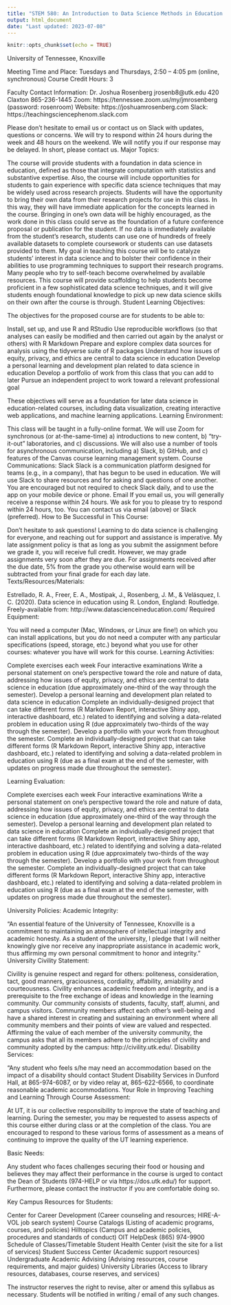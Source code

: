 ```yaml
---
title: "STEM 580: An Introduction to Data Science Methods in Education - Syllabus"
output: html_document
date: "Last updated: 2023-07-08"
---
```


```r
knitr::opts_chunk$set(echo = TRUE)
```


University of Tennessee, Knoxville

Meeting Time and Place: Tuesdays and Thursdays, 2:50 – 4:05 pm (online, synchronous) 
Course Credit Hours: 3

Faculty Contact Information:
Dr. Joshua Rosenberg
jrosenb8@utk.edu
420 Claxton
865-236-1445
Zoom: https://tennessee.zoom.us/my/jmrosenberg (password: rosenroom)
Website: https://joshuamrosenberg.com
Slack: https://teachingsciencephenom.slack.com



Please don’t hesitate to email us or contact us on Slack with updates, questions or concerns. We will try to respond within 24 hours during the week and 48 hours on the weekend. We will notify you if our response may be delayed. In short, please contact us.
Major Topics:

The course will provide students with a foundation in data science in education, defined as those that integrate computation with statistics and substantive expertise. Also, the course will include opportunities for students to gain experience with specific data science techniques that may be widely used across research projects.
Students will have the opportunity to bring their own data from their research projects for use in this class. In this way, they will have immediate application for the concepts learned in the course. Bringing in one’s own data will be highly encouraged, as the work done in this class could serve as the foundation of a future conference proposal or publication for the student. If no data is immediately available from the student’s research, students can use one of hundreds of freely available datasets to complete coursework or students can use datasets provided to them.
My goal in teaching this course will be to catalyze students’ interest in data science and to bolster their confidence in their abilities to use programming techniques to support their research programs. Many people who try to self-teach become overwhelmed by available resources. This course will provide scaffolding to help students become proficient in a few sophisticated data science techniques, and it will give students enough foundational knowledge to pick up new data science skills on their own after the course is through.
Student Learning Objectives:

The objectives for the proposed course are for students to be able to:

Install, set up, and use R and RStudio
Use reproducible workflows (so that analyses can easily be modified and then carried out again by the analyst or others) with R Markdown
Prepare and explore complex data sources for analysis using the tidyverse suite of R packages
Understand how issues of equity, privacy, and ethics are central to data science in education
Develop a personal learning and development plan related to data science in education
Develop a portfolio of work from this class that you can add to later
Pursue an independent project to work toward a relevant professional goal

These objectives will serve as a foundation for later data science in education-related courses, including data visualization, creating interactive web applications, and machine learning applications.
Learning Environment: 

This class will be taught in a fully-online format. We will use Zoom for synchronous (or at-the-same-time) a) introductions to new content, b) “try-it-out” laboratories, and c) discussions. We will also use a number of tools for asynchronous communication, including a) Slack, b) GitHub, and c) features of the Canvas course learning management system.
Course Communications:
Slack
Slack is a communication platform designed for teams (e.g., in a company), that has begun to be used in education. We will use Slack to share resources and for asking and questions of one another. You are encouraged but not required to check Slack daily, and to use the app on your mobile device or phone. 
Email
If you email us, you will generally receive a response within 24 hours. We ask for you to please try to respond within 24 hours, too. You can contact us via email (above) or Slack (preferred).
How to Be Successful in This Course:


Don’t hesitate to ask questions! Learning to do data science is challenging for everyone, and reaching out for support and assistance is imperative.
My late assignment policy is that as long as you submit the assignment before we grade it, you will receive full credit. However, we may grade assignments very soon after they are due. For assignments received after the due date, 5% from the grade you otherwise would earn will be subtracted from your final grade for each day late.
Texts/Resources/Materials:

Estrellado, R. A., Freer, E. A., Mostipak, J., Rosenberg, J. M., & Velásquez, I. C. (2020). Data science in education using R. London, England: Routledge. Freely-available from: http://www.datascienceineducation.com/
Required Equipment:

You will need a computer (Mac, Windows, or Linux are fine!) on which you can install applications, but you do not need a computer with any particular specifications (speed, storage, etc.) beyond what you use for other courses: whatever you have will work for this course.
Learning Activities: 

Complete exercises each week 
Four interactive examinations
Write a personal statement on one’s perspective toward the role and nature of data, addressing how issues of equity, privacy, and ethics are central to data science in education (due approximately one-third of the way through the semester).
Develop a personal learning and development plan related to data science in education Complete an individually-designed project that can take different forms (R Markdown Report, interactive Shiny app, interactive dashboard, etc.) related to identifying and solving a data-related problem in education using R (due approximately two-thirds of the way through the semester).
Develop a portfolio with your work from throughout the semester. 
Complete an individually-designed project that can take different forms (R Markdown Report, interactive Shiny app, interactive dashboard, etc.) related to identifying and solving a data-related problem in education using R (due as a final exam at the end of the semester, with updates on progress made due throughout the semester).

Learning Evaluation: 

Complete exercises each week 
Four interactive examinations
Write a personal statement on one’s perspective toward the role and nature of data, addressing how issues of equity, privacy, and ethics are central to data science in education (due approximately one-third of the way through the semester).
Develop a personal learning and development plan related to data science in education Complete an individually-designed project that can take different forms (R Markdown Report, interactive Shiny app, interactive dashboard, etc.) related to identifying and solving a data-related problem in education using R (due approximately two-thirds of the way through the semester).
Develop a portfolio with your work from throughout the semester. 
Complete an individually-designed project that can take different forms (R Markdown Report, interactive Shiny app, interactive dashboard, etc.) related to identifying and solving a data-related problem in education using R (due as a final exam at the end of the semester, with updates on progress made due throughout the semester).

University Policies:
Academic Integrity:

“An essential feature of the University of Tennessee, Knoxville is a commitment to maintaining an atmosphere of intellectual integrity and academic honesty. As a student of the university, I pledge that I will neither knowingly give nor receive any inappropriate assistance in academic work, thus affirming my own personal commitment to honor and integrity.”
University Civility Statement:

Civility is genuine respect and regard for others: politeness, consideration, tact, good manners, graciousness, cordiality, affability, amiability and courteousness. Civility enhances academic freedom and integrity, and is a prerequisite to the free exchange of ideas and knowledge in the learning community. Our community consists of students, faculty, staff, alumni, and campus visitors. Community members affect each other’s well-being and have a shared interest in creating and sustaining an environment where all community members and their points of view are valued and respected. Affirming the value of each member of the university community, the campus asks that all its members adhere to the principles of civility and community adopted by the campus: http://civility.utk.edu/.
Disability Services:

“Any student who feels s/he may need an accommodation based on the impact of a disability should contact Student Disability Services in Dunford Hall, at 865-974-6087, or by video relay at, 865-622-6566, to coordinate reasonable academic accommodations.
Your Role in Improving Teaching and Learning Through Course Assessment:

At UT, it is our collective responsibility to improve the state of teaching and learning.
 During the semester, you may be requested to assess aspects of this course either during class or at the completion of the class. You are encouraged to respond to these various forms of assessment as a means of continuing to improve the quality of the UT learning experience.

Basic Needs:
 
Any student who faces challenges securing their food or housing and believes they may affect their performance in the course is urged to contact the Dean of Students (974-HELP or via https://dos.utk.edu/) for support. Furthermore, please contact the instructor if you are comfortable doing so.

Key Campus Resources for Students:

Center for Career Development (Career counseling and resources; HIRE-A-VOL job search system)
Course Catalogs  (Listing of academic programs, courses, and policies)
Hilltopics (Campus and academic policies, procedures and standards of conduct)
OIT HelpDesk (865) 974-9900
Schedule of Classes/Timetable
Student Health Center (visit the site for a list of services)
Student Success Center (Academic support resources)
Undergraduate Academic Advising (Advising resources, course requirements, and major guides)
University Libraries (Access to library resources, databases, course reserves, and services)

The instructor reserves the right to revise, alter or amend this syllabus as necessary. Students will be notified in writing / email of any such changes. 

